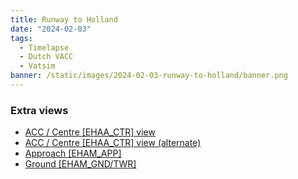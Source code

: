 ```yaml
---
title: Runway to Holland
date: "2024-02-03"
tags:
  - Timelapse
  - Dutch VACC
  - Vatsim
banner: /static/images/2024-02-03-runway-to-holland/banner.png
---
```


<Youtube id="FQXWqzIbsiY" />

### Extra views

- [ACC / Centre [EHAA_CTR] view](https://youtu.be/Esn4_UemHaY)
- [ACC / Centre [EHAA_CTR] view (alternate)](https://youtu.be/WZyj6r3qnYg)
- [Approach [EHAM_APP]](https://youtu.be/qvLXmHjGLVM)
- [Ground [EHAM_GND/TWR]](https://youtu.be/cL12OzPnIEE)
